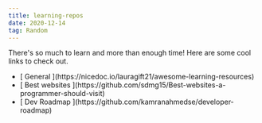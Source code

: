 ```yaml
---
title: learning-repos
date: 2020-12-14
tag: Random
---
```


There's so much to learn and more than enough time! Here are some cool links to
check out.

<ul>
	<li>
		[ General ](https://nicedoc.io/lauragift21/awesome-learning-resources)
	</li>
	<li>
		[ Best websites
		](https://github.com/sdmg15/Best-websites-a-programmer-should-visit)
	</li>
	<li>[ Dev Roadmap ](https://github.com/kamranahmedse/developer-roadmap)</li>
</ul>

